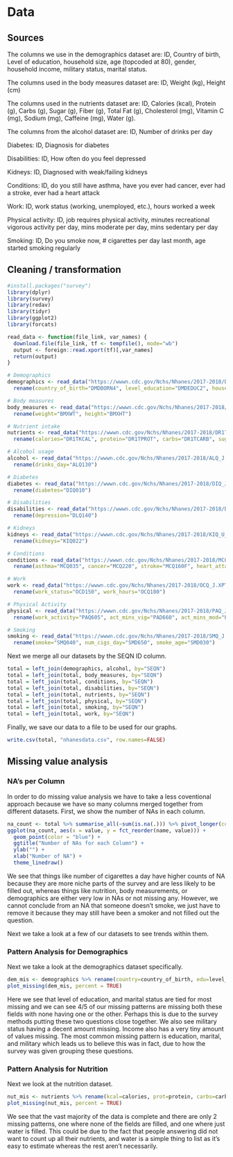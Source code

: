 # Data 

## Sources

The columns we use in the demographics dataset are: ID, Country of birth, Level of education, household size, age (topcoded at 80), gender, household income, military status, marital status.

The columns used in the body measures dataset are: ID, Weight (kg), Height (cm)

The columns used in the nutrients dataset are: ID, Calories (kcal), Protein (g), Carbs (g), Sugar (g), Fiber (g), Total Fat (g), Cholesterol (mg), Vitamin C (mg), Sodium (mg), Caffeine (mg), Water (g).

The columns from the alcohol dataset are: ID, Number of drinks per day

Diabetes: ID, Diagnosis for diabetes

Disabilities: ID, How often do you feel depressed

Kidneys: ID, Diagnosed with weak/failing kidneys

Conditions: ID, do you still have asthma, have you ever had cancer, ever had a stroke, ever had a heart attack

Work: ID, work status (working, unemployed, etc.), hours worked a week

Physical activity: ID, job requires physical activity, minutes recreational vigorous activity per day, mins moderate per day, mins sedentary per day

Smoking: ID, Do you smoke now, # cigarettes per day last month, age started smoking regularly 


## Cleaning / transformation

```r
#install.packages("survey")
library(dplyr)
library(survey)
library(redav)
library(tidyr)
library(ggplot2)
library(forcats)
```

```r
read_data <- function(file_link, var_names) {
  download.file(file_link, tf <- tempfile(), mode="wb")
  output <- foreign::read.xport(tf)[,var_names]
  return(output)
}
```

```r
# Demographics
demographics <- read_data("https://wwwn.cdc.gov/Nchs/Nhanes/2017-2018/DEMO_J.XPT", c("SEQN","DMDBORN4","DMDEDUC2","DMDHHSIZ","RIDAGEYR","RIAGENDR", "INDHHIN2", "DMQMILIZ", "DMDMARTL")) %>%
  rename(country_of_birth="DMDBORN4", level_education="DMDEDUC2", household_size="DMDHHSIZ", age="RIDAGEYR", gender="RIAGENDR", household_income="INDHHIN2", military_status="DMQMILIZ", marital_status="DMDMARTL")

# Body measures
body_measures <- read_data("https://wwwn.cdc.gov/Nchs/Nhanes/2017-2018/BMX_J.XPT", c("SEQN", "BMXWT", "BMXHT")) %>%
  rename(weight="BMXWT", height="BMXHT")

# Nutrient intake
nutrients <- read_data("https://wwwn.cdc.gov/Nchs/Nhanes/2017-2018/DR1TOT_J.XPT", c("SEQN", "DR1TKCAL", "DR1TPROT", "DR1TCARB", "DR1TSUGR", "DR1TFIBE", "DR1TTFAT", "DR1TCHOL", "DR1TVC", "DR1TSODI", "DR1TCAFF", "DR1_320Z")) %>%
  rename(calories="DR1TKCAL", protein="DR1TPROT", carbs="DR1TCARB", sugar="DR1TSUGR", fiber="DR1TFIBE", fat="DR1TTFAT", cholesterol="DR1TCHOL", vitc="DR1TVC", sodium="DR1TSODI", caffeine="DR1TCAFF", water="DR1_320Z")

# Alcohol usage
alcohol <- read_data("https://wwwn.cdc.gov/Nchs/Nhanes/2017-2018/ALQ_J.XPT", c("SEQN", "ALQ130")) %>%
  rename(drinks_day="ALQ130")

# Diabetes
diabetes <- read_data("https://wwwn.cdc.gov/Nchs/Nhanes/2017-2018/DIQ_J.XPT", c("SEQN", "DIQ010")) %>%
  rename(diabetes="DIQ010")

# Disabilities
disabilities <- read_data("https://wwwn.cdc.gov/Nchs/Nhanes/2017-2018/DLQ_J.XPT", c("SEQN", "DLQ140")) %>%
  rename(depression="DLQ140")

# Kidneys
kidneys <- read_data("https://wwwn.cdc.gov/Nchs/Nhanes/2017-2018/KIQ_U_J.XPT", c("SEQN", "KIQ022")) %>%
  rename(kidneys="KIQ022")

# Conditions
conditions <- read_data("https://wwwn.cdc.gov/Nchs/Nhanes/2017-2018/MCQ_J.XPT", c("SEQN", "MCQ035", "MCQ220", "MCQ160F", "MCQ160E")) %>%
  rename(asthma="MCQ035", cancer="MCQ220", stroke="MCQ160F", heart_attack="MCQ160E")

# Work
work <- read_data("https://wwwn.cdc.gov/Nchs/Nhanes/2017-2018/OCQ_J.XPT", c("SEQN", "OCD150", "OCQ180")) %>%
  rename(work_status="OCD150", work_hours="OCQ180")

# Physical Activity
physical <- read_data("https://wwwn.cdc.gov/Nchs/Nhanes/2017-2018/PAQ_J.XPT", c("SEQN", "PAQ605", "PAD660", "PAD675", "PAD680")) %>%
  rename(work_activity="PAQ605", act_mins_vig="PAD660", act_mins_mod="PAD675", act_mins_sed="PAD680")

# Smoking
smoking <- read_data("https://wwwn.cdc.gov/Nchs/Nhanes/2017-2018/SMQ_J.XPT", c("SEQN", "SMQ040", "SMD650", "SMD030")) %>%
  rename(smoke="SMQ040", num_cigs_day="SMD650", smoke_age="SMD030")
```

Next we merge all our datasets by the SEQN ID column.
```r
total = left_join(demographics, alcohol, by="SEQN")
total = left_join(total, body_measures, by="SEQN")
total = left_join(total, conditions, by="SEQN")
total = left_join(total, disabilities, by="SEQN")
total = left_join(total, nutrients, by="SEQN")
total = left_join(total, physical, by="SEQN")
total = left_join(total, smoking, by="SEQN")
total = left_join(total, work, by="SEQN")
```

Finally, we save our data to a file to be used for our graphs.
```r
write.csv(total, "nhanesdata.csv", row.names=FALSE)
```

## Missing value analysis

### NA's per Column
In order to do missing value analysis we have to take a less coventional approach because we have so many columns merged together from different datasets. First, we show the number of NAs in each column.
```r
na_count <- total %>% summarise_all(~sum(is.na(.))) %>% pivot_longer(cols=1:ncol(total))
ggplot(na_count, aes(x = value, y = fct_reorder(name, value))) +
  geom_point(color = "blue") +
  ggtitle("Number of NAs for each Column") +
  ylab("") +
  xlab("Number of NA") +
  theme_linedraw()
```

We see that things like number of cigarettes a day have higher counts of NA because they are more niche parts of the survey and are less likely to be filled out, whereas things like nutrition, body measurements, or demographics are either very low in NAs or not missing any. However, we cannot conclude from an NA that someone doesn't smoke, we just have to remove it because they may still have been a smoker and not filled out the question.

Next we take a look at a few of our datasets to see trends within them.

### Pattern Analysis for Demographics

Next we take a look at the demographics dataset specifically.
```r
dem_mis <- demographics %>% rename(country=country_of_birth, edu=level_education, hsize=household_size, age=age, gender=gender, inc=household_income, mil=military_status, mar=marital_status)
plot_missing(dem_mis, percent = TRUE)
```

Here we see that level of education, and marital status are tied for most missing and we can see 4/5 of our missing patterns are missing both these fields with none having one or the other. Perhaps this is due to the survey methods putting these two questions close together. We also see military status having a decent amount missing. Income also has a very tiny amount of values missing. The most common missing pattern is education, marital, and military which leads us to believe this was in fact, due to how the survey was given grouping these questions.

### Pattern Analysis for Nutrition

Next we look at the nutrition dataset.
```r
nut_mis <- nutrients %>% rename(kcal=calories, prot=protein, carbs=carbs, sugar=sugar, fiber=fiber, fat=fat, chol=cholesterol, vitc=vitc, sodium=sodium, caf=caffeine, water=water)
plot_missing(nut_mis, percent = TRUE)
```

We see that the vast majority of the data is complete and there are only 2 missing patterns, one where none of the fields are filled, and one where just water is filled. This could be due to the fact that people answering did not want to count up all their nutrients, and water is a simple thing to list as it's easy to estimate whereas the rest aren't necessarily.